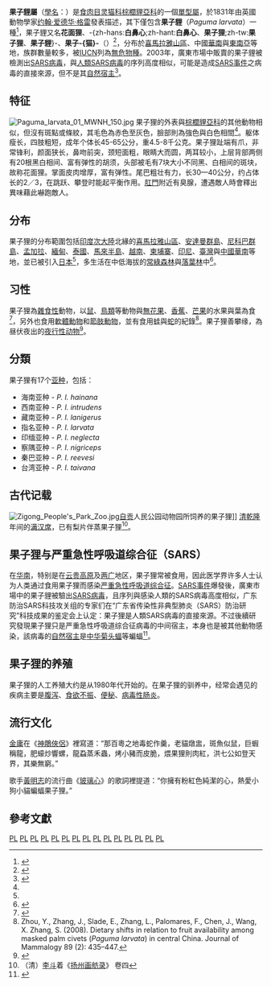 {{noteTA
|1=zh-hans:果子狸属;zh-hant:果子貍屬;zh-tw:花面狸屬
|2=zh-hans:果子狸;zh-hant:果子貍; zh-tw:白鼻心
}}
{{Speciesbox
| status =  LC
| status_system = iucn3.1
| status_ref = <ref name=IUCN>{{IUCN|version=2016.1|assessors=Duckworth, J.W., Timmins, R.J., Chutipong, W., Choudhury, A., Mathai, J., Willcox, D.H.A., Ghimirey, Y., Chan, B. & Ross, J. |year= 2016|id=41692|title=Paguma larvata |downloaded=2018.07.28}}</ref>
| image =[[File:Palm_civet_on_tree_(detail).jpg|260px]]
| display parents=2
| parent authority = [[John_Edward_Gray|Gray]], 1831
| genus = Paguma
| species = larvata
| authority = ({{tsl|en|Charles Hamilton Smith||Smith}}, 1827)
| synonyms = *''Gulo larvara'' <small>Smith, 1827</small>
| range_map = Masked Palm Civet area.png
}}
'''果子貍屬'''（[[學名|學名]]：{{lang|la|''Paguma''}}）是[[食肉目|食肉目]][[灵猫科|灵猫科]][[棕櫚貍亞科|棕櫚貍亞科]]的一個[[單型|單型]][[屬|屬]]，於1831年由英國動物學家[[约翰·爱德华·格雷|约翰·爱德华·格雷]]發表描述，其下僅包含'''果子貍'''（''Paguma larvata''）一種<ref name=Pocock1939>{{cite book |author=Pocock, R. I. |year=1939 |title=The Fauna of British India, Including Ceylon and Burma: Mammalia Volume 1 |location=London |publisher=Taylor and Francis |pages=415–430 |chapter=Genus ''Paguma'' Gray |chapter-url=https://archive.org/stream/PocockMammalia1/pocock1#page/n503/mode/2up}}</ref>，果子貍又名'''花面狸'''、-{zh-hans:'''白鼻心''';zh-hant:'''白鼻心'''、'''果子狸''';zh-tw:'''果子狸'''、'''果子貍'''}-、'''果子-{猫}-'''（{{lang-nan-tw|kué-tsí-bâ}}）<ref>{{cite web|url=http://twblg.dict.edu.tw/holodict_new/result_detail.jsp?n_no=4213&curpage=1&sample=%E6%9E%9C%E5%AD%90&radiobutton=1&querytarget=1&limit=20&pagenum=1&rowcount=4 |title=果子-{猫}-－|publisher=臺灣閩南語常用詞辭典}}</ref>，分布於[[喜馬拉雅山脈|喜馬拉雅山區]]、中國[[華南|華南]]與[[東南亞|東南亞]]等地，族群數量較多，被[[IUCN|IUCN]]列為[[無危物種|無危物種]]。2003年，廣東市場中販賣的果子貍被檢測出[[果子貍SARS病毒|SARS病毒]]，與[[SARS-CoV|人類SARS病毒]]的序列高度相似，可能是造成[[SARS事件|SARS事件]]之病毒的直接來源，但不是其[[自然宿主|自然宿主]]<ref>{{cite journal |author1=Xiao, Y.  |author2=Meng, Q. |author3=Yin, X. |author4=Guan, Y. |author5=Liu, Y. |author6=Li, C. |author7=Wang, M. |author8=Liu, G. |author9=Tong, T. |author10=Wang, L.F. |author11=Kong, X. |year=2008 |title=Pathological changes in masked palm civets experimentally infected by severe acute respiratory syndrome (SARS) coronavirus |journal=Journal of Comparative Pathology |volume=138 |issue=4 |pages=171–179 |doi=10.1016/j.jcpa.2007.12.005 |pmid=18343398 |pmc=7094611}}</ref>。

== 特征 ==
[[File:Paguma_larvata_01_MWNH_150.jpg|thumb]]
果子狸的外表與[[棕櫚貍亞科|棕櫚貍亞科]]的其他動物相似，但沒有斑點或條紋，其毛色為赤色至灰色，臉部則為強色與白色相間<ref name=Pocock1939/>。躯体瘦长，四肢粗短，成年个体长45-65公分，重4.5-8千公克。果子狸趾端有爪，非常锋利，颜面狭长，鼻吻前突，颈短面粗，眼睛大而圆，两耳较小，上层背部两侧有20根黑白相间、富有弹性的胡须，头部被毛有7块大小不同黑、白相间的斑块，故称花面狸。掌面皮肉增厚，富有弹性。尾巴粗壮有力，长30—40公分，约占体长的2／3，在跳跃、攀登时能起平衡作用。[[肛門|肛門]]附近有臭腺，遭遇敵人時會釋出異味藉此嚇跑敵人。

== 分布 ==
果子狸的分布範圍包括[[印度次大陸|印度次大陸]]北緣的[[喜馬拉雅山脈|喜馬拉雅山區]]、[[安達曼群島|安達曼群島]]、[[尼科巴群島|尼科巴群島]]、[[孟加拉|孟加拉]]、[[緬甸|緬甸]]、[[泰國|泰國]]、[[馬來半島|馬來半島]]、[[越南|越南]]、[[柬埔寨|柬埔寨]]、[[印尼|印尼]]、[[臺灣|臺灣]]與[[中华人民共和国|中國]][[華南|華南]]等地，並已被引入[[日本|日本]]<ref name="IUCN" />，多生活在中低海拔的[[常綠森林|常綠森林]]與[[落葉林|落葉林]]中<ref name=Grassman98>{{cite journal |author1=Grassman Jr., L. I. |year=1998 |title=Movements and fruit selection of two ''Paradoxurinae'' species in a dry evergreen forest in Southern Thailand |journal=Small Carnivore Conservation |volume=19 |pages=25–29 }}</ref>。

== 习性 ==
果子狸為[[雜食性|雜食性]]動物，以[[鼠|鼠]]、[[鳥類|鳥類]]等動物與[[無花果|無花果]]、[[香蕉|香蕉]]、[[芒果|芒果]]的水果與葉為食<ref name=Lekagul88>{{cite book|author=Lekagul, B. and McNeely, J. A. |year=1988|title=Mammals of Thailand|publisher=White Lotus Press}}</ref>，另外也食用[[軟體動物|軟體動物]]和[[節肢動物|節肢動物]]，並有食用[[蛙|蛙]]與[[蛇|蛇]]的紀錄<ref>Zhou, Y., Zhang, J., Slade, E., Zhang, L., Palomares, F., Chen, J., Wang, X. Zhang, S. (2008). Dietary shifts in relation to fruit availability among masked palm civets (''Paguma larvata'') in central China. Journal of Mammalogy 89 (2): 435–447.</ref>。果子狸善攀缘，為昼伏夜出的[[夜行性动物|夜行性动物]]<ref>{{cite journal |last1=Rabinowitz |first1=A. R. |year=1991 |title=Behaviour and movements of sympatric civet species in Huai Kha Khaeng Wildlife Sanctuary, Thailand |url=https://archive.org/details/sim_journal-of-zoology_1991-02_223_2/page/281 |journal=Journal of Zoology |volume=223 |issue=2 |pages=281–298 |doi= 10.1111/j.1469-7998.1991.tb04765.x}}</ref>。

== 分類 ==
果子狸有17个[[亚种|亚种]]，包括：
* 海南亚种 - ''P. l. hainana''
* 西南亚种 - ''P. l. intrudens''
* 藏南亚种 - ''P. l. lanigerus''
* 指名亚种 - ''P. l. larvata''
* 印缅亚种 - ''P. l. neglecta''
* 察隅亚种 - ''P. l. nigriceps''
* 秦巴亚种 - ''P. l. reevesi''
* 台湾亚种 - ''P. l. taivana''

== 古代记载 ==
[[File:Zigong_People's_Park_Zoo.jpg|thumb]][[自贡|自贡]]人民公园动物园所饲养的果子狸]]
[[清|清]][[乾隆|乾隆]]年间的[[满汉全席|满汉席]]，已有梨片伴蒸果子狸<ref>（清）[[李斗|李斗]]着《[[扬州画舫录|扬州画舫录]]》 卷四</ref>。

== 果子狸与严重急性呼吸道综合征（SARS） ==
{{main|果子貍SARS病毒}}
在[[华南|华南]]，特别是在[[云贵高原|云贵高原]]及[[两广|两广]]地区，果子狸常被食用，因此医学界许多人士认为人类通过食用果子狸而感染[[严重急性呼吸道综合征|严重急性呼吸道综合征]]。[[SARS事件|SARS事件]]爆發後，廣東市場中的果子貍被驗出[[果子貍SARS病毒|SARS病毒]]，且序列與感染人類的SARS病毒高度相似，广东防治SARS科技攻关组的专家们在“广东省传染性非典型肺炎（SARS）防治研究”科技成果的鉴定会上认定：果子狸是人類SARS病毒的直接來源。不过後續研究發現果子狸只是严重急性呼吸道综合征病毒的中间宿主，本身也是被其他動物感染，該病毒的[[自然宿主|自然宿主]]是[[中华菊头蝠|中华菊头蝠]]等蝙蝠<ref>{{cite web |url=http://news.chinatimes.com/focus/130501/132013040100856.html |publisher=中國時報|title=專家：SARS罪魁不是果子狸 |accessdate=2013-04-01 |deadurl=yes |archiveurl=https://web.archive.org/web/20130404004348/http://news.chinatimes.com/focus/130501/132013040100856.html |archivedate=2013-04-04 }}</ref>。

== 果子狸的养殖 ==
果子狸的人工养殖大约是从1980年代开始的。在果子狸的驯养中，经常会遇见的疾病主要是[[腹泻|腹泻]]、[[食欲不振|食欲不振]]、[[便秘|便秘]]、[[病毒性肠炎|病毒性肠炎]]。

== 流行文化 ==
[[金庸|金庸]]在《[[神鵰俠侶|神鵰俠侶]]》裡寫道：“那百粵之地毒蛇作羹，老貓燉盅，斑魚似鼠，巨蝦稱龍，肥蠔炒響螺，龍蝨蒸禾蟲，烤小豬而皮脆，煨果狸則肉紅，洪七公如登天界，其樂無窮。”

歌手[[黃明志|黃明志]]的流行曲《[[玻璃心_(黄明志歌曲)|玻璃心]]》的歌詞裡提道：“你擁有粉紅色純潔的心，熱愛小狗小貓蝙蝠果子狸。”

== 參考文獻 ==
{{reflist|2}}

{{wikispecies|Paguma}}
{{Commons category|Paguma larvata|果子狸}}
{{食肉目}}
{{Authority control}}
{{Taxonbar|from=Q626049}}

[[Category:IUCN红色名录无危物种|PL]]
[[Category:棕櫚狸亞科|PL]]
[[Category:麝貓|PL]]
[[Category:中國哺乳動物|PL]]
[[Category:馬來西亞哺乳動物|PL]]
[[Category:印尼哺乳動物|PL]]
[[Category:緬甸哺乳動物|PL]]
[[Category:印度哺乳動物|PL]]
[[Category:不丹哺乳動物|PL]]
[[Category:尼泊爾哺乳動物|PL]]
[[Category:越南哺乳動物|PL]]
[[Category:寮國哺乳動物|PL]]
[[Category:柬埔寨哺乳動物|PL]]
[[Category:香港動物|PL]]

[[Category:台灣特有亞種|PL]]